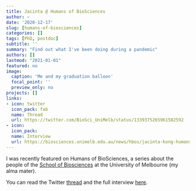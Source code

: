 ```yaml
---
title: Jacinta @ Humans of BioSciences
author: ~
date: '2020-12-17'
slug: [humans-of-biosciences]
categories: []
tags: [PhD, postdoc]
subtitle: ''
summary: "Find out what I've been doing during a pandemic"
authors: []
lastmod: "2021-01-01"
featured: no
image:
  caption: 'Me and my graduation balloon'
  focal_point: ''
  preview_only: no
projects: []
links:
- icon: twitter
  icon_pack: fab
  name: Thread
  url: https://twitter.com/BioSci_UniMelb/status/1339375265961582592
- icon: 
  icon_pack: 
  name: Interview
  url: https://biosciences.unimelb.edu.au/news/hbos/jacinta-kong-humans-of-biosciences
---
```


I was recently featured on Humans of BioSciences, a series about the people of the [School of Biosciences](https://biosciences.unimelb.edu.au/) at the University of Melbourne (my alma mater). 

You can read the Twitter [thread](https://twitter.com/BioSci_UniMelb/status/1339375265961582592) and the full interview [here](https://biosciences.unimelb.edu.au/news/hbos/jacinta-kong-humans-of-biosciences).


